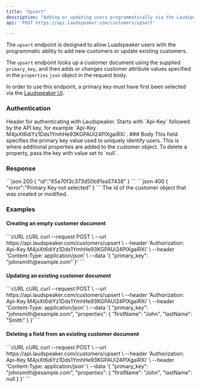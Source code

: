 ```yaml
---
title: "Upsert"
description: "Adding or updating users programmatically via the Laudspeaker API"
api: 'POST https://api.laudspeaker.com/customers/upsert'

---
```


The `upsert` endpoint is designed to allow Luadspeaker users with the programmatic ability to add new customers or update existing customers.

The `upsert` endpoint looks up a customer document using the supplied `primary_key`, and then adds or changes customer attribute values specified in the `properties` `json` object in the request body.

<Warning>In order to use this endpoint, a primary key must have first been selected via the [Laudspeaker UI](https://app.laudspeaker.com/).</Warning>

### Authentication
<ParamField header="Authorization" type="string" required initialValue="Api-Key <LAUDSPEAKER_API_KEY>" placeholder="Api-Key <LAUDSPEAKER_API_KEY>">
  Header for authenticating with Laudspeaker. Starts with `Api-Key` followed by the API key, for example `Api-Key M4jxXt6diYz1Dds1YmhHe93KGPAUi24PlXgaiRXi`.
</ParamField>
### Body
<ParamField body="primary_key" type="string" required placeholder="email">
  This field specifies the primary key value used to uniquely identify users. 
</ParamField>
<ParamField body="properties" type="json" optional>
 This is where additional properties are added to the customer object. To delete a property, pass the key with value set to `null`.
</ParamField>

### Response
<ResponseExample>
  ```json 200
  {
    "id":"65a70f3c373d50b91ea57438"
  }
  ```
  ```json 400
  {
    "error":"Primary Key not selected"
  }
  ```
</ResponseExample>

<ResponseField name="id" type="string" required="true">
 The id of the customer object that was created or modified. 
</ResponseField>

### Examples

#### Creating an empty customer document

<CodeGroup>
```cURL cURL
curl --request POST \
  --url https://api.laudspeaker.com/customers/upsert \
  --header 'Authorization: Api-Key M4jxXt6diYz1Dds1YmhHe93KGPAUi24PlXgaiRXi' \
  --header 'Content-Type: application/json' \
  --data '{
  "primary_key": "johnsmith@example.com"
}'
```
</CodeGroup>


#### Updating an existing customer document

<CodeGroup>
```cURL cURL
curl --request POST \
  --url https://api.laudspeaker.com/customers/upsert \
  --header 'Authorization: Api-Key M4jxXt6diYz1Dds1YmhHe93KGPAUi24PlXgaiRXi' \
  --header 'Content-Type: application/json' \
  --data '{
  "primary_key": "johnsmith@example.com",
  "properties": {
    "firstName": "John",
    "lastName": "Smith"
  }
}'
```
</CodeGroup>


#### Deleting a field from an existing customer document

<CodeGroup>
```cURL cURL
curl --request POST \
  --url https://api.laudspeaker.com/customers/upsert \
  --header 'Authorization: Api-Key M4jxXt6diYz1Dds1YmhHe93KGPAUi24PlXgaiRXi' \
  --header 'Content-Type: application/json' \
  --data '{
  "primary_key": "johnsmith@example.com",
  "properties": {
    "firstName": "John",
    "lastName": null
  }
}'
```
</CodeGroup>




